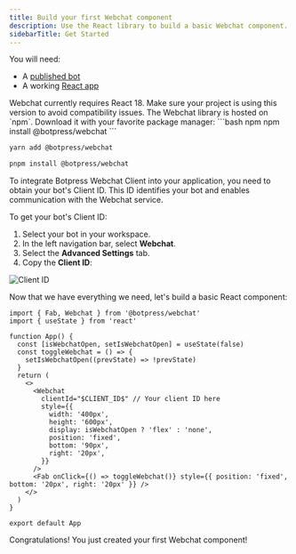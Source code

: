```yaml
---
title: Build your first Webchat component
description: Use the React library to build a basic Webchat component.
sidebarTitle: Get Started
---
```


<Info>
  You will need:

  - A [published bot](/learn/get-started/quick-start)
  - A working [React app](https://react.dev/learn/installation)
</Info>

<Note>
  Webchat currently requires React 18. Make sure your project is using this version to avoid compatibility
  issues.
</Note>

<Steps titleSize='h2'>
  <Step title="Install the NPM package">
The Webchat library is hosted on `npm`. Download it with your favorite package manager:

  <CodeGroup>
  ```bash npm
  npm install @botpress/webchat
  ```

```bash yarn
yarn add @botpress/webchat
```

```bash pnpm
pnpm install @botpress/webchat
```

  </CodeGroup>
</Step>

<Step title="Obtain your Client ID">
To integrate Botpress Webchat Client into your application, you need to obtain your bot's Client ID.
This ID identifies your bot and enables communication with the Webchat service.

To get your bot's Client ID:

1. Select your bot in your workspace.
2. In the left navigation bar, select **Webchat**.
3. Select the **Advanced Settings** tab.
4. Copy the **Client ID**:

  ![Client ID](./assets/webchat-components_getting-started.png)
  </Step>

<Step title="Build your component">

Now that we have everything we need, let's build a basic React component:

```tsx App.tsx [expandable]
import { Fab, Webchat } from '@botpress/webchat'
import { useState } from 'react'

function App() {
  const [isWebchatOpen, setIsWebchatOpen] = useState(false)
  const toggleWebchat = () => {
    setIsWebchatOpen((prevState) => !prevState)
  }
  return (
    <>
      <Webchat
        clientId="$CLIENT_ID$" // Your client ID here
        style={{
          width: '400px',
          height: '600px',
          display: isWebchatOpen ? 'flex' : 'none',
          position: 'fixed',
          bottom: '90px',
          right: '20px',
        }}
      />
      <Fab onClick={() => toggleWebchat()} style={{ position: 'fixed', bottom: '20px', right: '20px' }} />
    </>
  )
}

export default App
```
  </Step>
</Steps>

<Check>
  Congratulations! You just created your first Webchat component!
</Check>